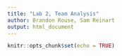 ```yaml
---
title: "Lab 2, Team Analysis"
author: Brandon Rouse, Sam Reinart
output: html_document
---
```


```r
knitr::opts_chunk$set(echo = TRUE)
```

